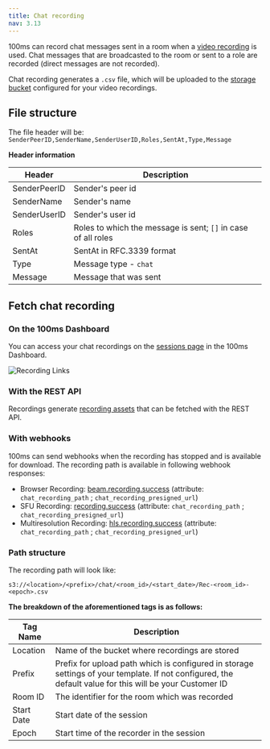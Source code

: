 ```yaml
---
title: Chat recording
nav: 3.13
---
```


100ms can record chat messages sent in a room when a [video recording](./overview) is used. Chat messages that are broadcasted to the room or sent to a role are recorded (direct messages are not recorded).


Chat recording generates a `.csv` file, which will be uploaded to the [storage bucket](./storage) configured for your video recordings.

## File structure

The file header will be: `SenderPeerID,SenderName,SenderUserID,Roles,SentAt,Type,Message`

**Header information**

| Header | Description |
| ----------- | ------ |
| SenderPeerID |Sender's peer id |
| SenderName | Sender's name |
| SenderUserID | Sender's user id |
| Roles | Roles to which the message is sent; `[]` in case of all roles |
| SentAt| SentAt in RFC.3339 format |
| Type| Message type - `chat`|
| Message| Message that was sent |

## Fetch chat recording

### On the 100ms Dashboard

You can access your chat recordings on the [sessions page](https://dashboard.100ms.live/sessions) in the 100ms Dashboard.

![Recording Links](/docs/v2/recording-links-session.png)

### With the REST API

Recordings generate [recording assets](/server-side/v2/api-reference/recording-assets/overview) that can be fetched with the REST API.

### With webhooks

100ms can send webhooks when the recording has stopped and is available for download. The recording path is available in following webhook responses:

- Browser Recording: [beam.recording.success](/server-side/v2/introduction/webhook#beamrecordingsuccess) (attribute: `chat_recording_path` ; `chat_recording_presigned_url`)
- SFU Recording: [recording.success](/server-side/v2/introduction/webhook#sfu-recording-events) (attribute: `chat_recording_path` ; `chat_recording_presigned_url`)
- Multiresolution Recording: [hls.recording.success](/server-side/v2/introduction/webhook#hlsrecordingsuccess) (attribute: `chat_recording_path` ; `chat_recording_presigned_url`)

### Path structure

The recording path will look like:

`s3://<location>/<prefix>/chat/<room_id>/<start_date>/Rec-<room_id>-<epoch>.csv`

**The breakdown of the aforementioned tags is as follows:**

| Tag Name    | Description |
| ----------- | ---------------------------------------------- |
| Location    | Name of the bucket where recordings are stored |
| Prefix      | Prefix for upload path which is configured in storage settings of your template. If not configured, the default value for this will be your Customer ID |
| Room ID     | The identifier for the room which was recorded |
| Start Date  | Start date of the session |
| Epoch       | Start time of the recorder in the session |

